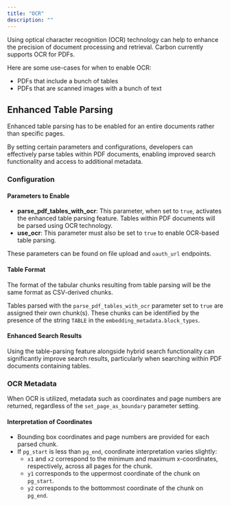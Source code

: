 ```yaml
---
title: "OCR"
description: ""
---
```


Using optical character recognition (OCR) technology can help to enhance the precision of document processing and retrieval. Carbon currently supports OCR for PDFs. 

Here are some use-cases for when to enable OCR:
- PDFs that include a bunch of tables
- PDFs that are scanned images with a bunch of text

## Enhanced Table Parsing
<Note>Enhanced table parsing has to be enabled for an entire documents rather than specific pages.</Note>

By setting certain parameters and configurations, developers can effectively parse tables within PDF documents, enabling improved search functionality and access to additional metadata. 

### Configuration

#### Parameters to Enable
- **parse_pdf_tables_with_ocr**: This parameter, when set to `true`, activates the enhanced table parsing feature. Tables within PDF documents will be parsed using OCR technology.
- **use_ocr**: This parameter must also be set to `true` to enable OCR-based table parsing.

These parameters can be found on file upload and `oauth_url` endpoints.

#### Table Format
The format of the tabular chunks resulting from table parsing will be the same format as CSV-derived chunks.

Tables parsed with the `parse_pdf_tables_with_ocr` parameter set to `true` are assigned their own chunk(s). These chunks can be identified by the presence of the string `TABLE` in the `embedding_metadata.block_types`.


#### Enhanced Search Results
Using the table-parsing feature alongside hybrid search functionality can significantly improve search results, particularly when searching within PDF documents containing tables.

### OCR Metadata
When OCR is utilized, metadata such as coordinates and page numbers are returned, regardless of the `set_page_as_boundary` parameter setting.

#### Interpretation of Coordinates
- Bounding box coordinates and page numbers are provided for each parsed chunk.
- If `pg_start` is less than `pg_end`, coordinate interpretation varies slightly:
  - `x1` and `x2` correspond to the minimum and maximum x-coordinates, respectively, across all pages for the chunk.
  - `y1` corresponds to the uppermost coordinate of the chunk on `pg_start`.
  - `y2` corresponds to the bottommost coordinate of the chunk on `pg_end`.

